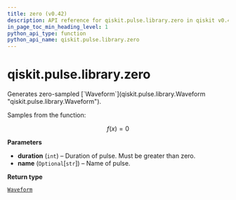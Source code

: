 ```yaml
---
title: zero (v0.42)
description: API reference for qiskit.pulse.library.zero in qiskit v0.42
in_page_toc_min_heading_level: 1
python_api_type: function
python_api_name: qiskit.pulse.library.zero
---
```


<span id="qiskit-pulse-library-zero" />

# qiskit.pulse.library.zero

<Function id="qiskit.pulse.library.zero" isDedicatedPage={true} github="https://github.com/qiskit/qiskit/tree/stable/0.23/qiskit/pulse/library/discrete.py" signature="zero(duration, name=None)">
  Generates zero-sampled [`Waveform`](qiskit.pulse.library.Waveform "qiskit.pulse.library.Waveform").

  Samples from the function:

$$
f(x) = 0
$$

  **Parameters**

  *   **duration** (`int`) – Duration of pulse. Must be greater than zero.
  *   **name** (`Optional`\[`str`]) – Name of pulse.

  **Return type**

  [`Waveform`](qiskit.pulse.library.Waveform "qiskit.pulse.library.waveform.Waveform")
</Function>

